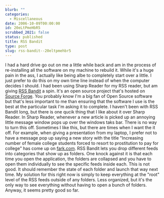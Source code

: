 ```yaml
---
blurb: ""
categories:
  - Miscellaneous
date: 2006-10-09T00:00:00
id: 20eLtPmeHbR5
scrubbed_2021: false
status: published
title: RSS Bandit
type: post
slug: rss-bandit--20eltpmehbr5
---
```


I had a hard drive go out on me a little while back and am in the
process of re-installing all the software on my machine to rebuild
it. While it's a huge pain in the ass, I actually like being albe
to completely start over a little. I just prefer to do this on my
own time line instead of when the computer decides I should. I had
been using Sharp Reader for my RSS reader, but am giving
[RSS Bandit](http://www.rssbandit.org/) a spin. It's an open source
project that's hosted on [Source Forge](http://sourceforge.net/).
You probably know I'm a big fan of Open Source software but that's
less important to me than ensuring that the software I use is the
best at the particular task I'm asking it to complete. I haven't
been with RSS Bandit long, but there is one qucik thing that I like
about it over Sharp Reader. In Sharp Reader, whenever a new article
is picked up an annoying little message window pops up over the
windows taks bar. There is no way to turn this off. Sometimes I
like this, but there are times when I want the it off. For example,
when giving a presentation from my laptop, I prefer not to have a
message pop up saying a new story with the title "Increasing number
of female college students forced to resort to prostitution to pay
for college" has come up on [fark.com](http://fark.com/). RSS
Bandit lets you drop different feeds into categories that show up
as folders. One knock against it is that each time you open the
application, the folders are collapsed and you have to open them
individually to see the specific feeds inside each. This is not
good. It should remember the state of each folder and launch that
way next time. My solution for this right now is simply to keep
everything at the "root" level of the RSS feeds outside of any
folders. Less organized, but it's the only way to see everything
without having to open a bunch of folders. Anyway, it seems pretty
good so far.